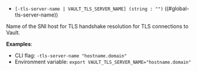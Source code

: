 - `[-tls-server-name | VAULT_TLS_SERVER_NAME] (string : "")` ((#global-tls-server-name))

Name of the SNI host for TLS handshake resolution for TLS connections to Vault.

**Examples**:

- CLI flag: `-tls-server-name "hostname.domain"`
- Environment variable: `export VAULT_TLS_SERVER_NAME="hostname.domain"`

